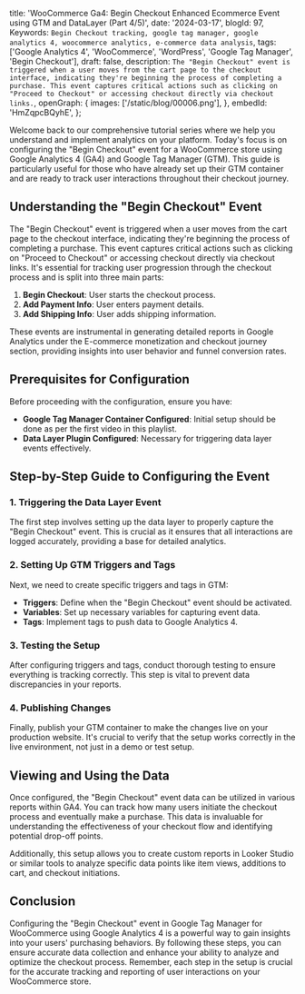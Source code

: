  title:
    'WooCommerce Ga4: Begin Checkout Enhanced Ecommerce Event using GTM and DataLayer (Part 4/5)',
  date: '2024-03-17',
  blogId: 97,
  Keywords: `Begin Checkout tracking, google tag manager, google analytics 4, woocommerce analytics, e-commerce data analysis`,
  tags: ['Google Analytics 4', 'WooCommerce', 'WordPress', 'Google Tag Manager', 'Begin Checkout'],
  draft: false,
  description: `The "Begin Checkout" event is triggered when a user moves from the cart page to the checkout interface, indicating they're beginning the process of completing a purchase. This event captures critical actions such as clicking on "Proceed to Checkout" or accessing checkout directly via checkout links.`,
  openGraph: {
    images: ['/static/blog/00006.png'],
  },
  embedId: 'HmZqpcBQyhE',
};

Welcome back to our comprehensive tutorial series where we help you understand and implement analytics on your platform. Today's focus is on configuring the "Begin Checkout" event for a WooCommerce store using Google Analytics 4 (GA4) and Google Tag Manager (GTM). This guide is particularly useful for those who have already set up their GTM container and are ready to track user interactions throughout their checkout journey.

## Understanding the "Begin Checkout" Event

The "Begin Checkout" event is triggered when a user moves from the cart page to the checkout interface, indicating they're beginning the process of completing a purchase. This event captures critical actions such as clicking on "Proceed to Checkout" or accessing checkout directly via checkout links. It's essential for tracking user progression through the checkout process and is split into three main parts:

1. **Begin Checkout**: User starts the checkout process.
2. **Add Payment Info**: User enters payment details.
3. **Add Shipping Info**: User adds shipping information.

These events are instrumental in generating detailed reports in Google Analytics under the E-commerce monetization and checkout journey section, providing insights into user behavior and funnel conversion rates.

## Prerequisites for Configuration

Before proceeding with the configuration, ensure you have:

- **Google Tag Manager Container Configured**: Initial setup should be done as per the first video in this playlist.
- **Data Layer Plugin Configured**: Necessary for triggering data layer events effectively.

## Step-by-Step Guide to Configuring the Event

### 1. Triggering the Data Layer Event

The first step involves setting up the data layer to properly capture the "Begin Checkout" event. This is crucial as it ensures that all interactions are logged accurately, providing a base for detailed analytics.

### 2. Setting Up GTM Triggers and Tags

Next, we need to create specific triggers and tags in GTM:

- **Triggers**: Define when the "Begin Checkout" event should be activated.
- **Variables**: Set up necessary variables for capturing event data.
- **Tags**: Implement tags to push data to Google Analytics 4.

### 3. Testing the Setup

After configuring triggers and tags, conduct thorough testing to ensure everything is tracking correctly. This step is vital to prevent data discrepancies in your reports.

### 4. Publishing Changes

Finally, publish your GTM container to make the changes live on your production website. It's crucial to verify that the setup works correctly in the live environment, not just in a demo or test setup.

## Viewing and Using the Data

Once configured, the "Begin Checkout" event data can be utilized in various reports within GA4. You can track how many users initiate the checkout process and eventually make a purchase. This data is invaluable for understanding the effectiveness of your checkout flow and identifying potential drop-off points.

Additionally, this setup allows you to create custom reports in Looker Studio or similar tools to analyze specific data points like item views, additions to cart, and checkout initiations.

## Conclusion

Configuring the "Begin Checkout" event in Google Tag Manager for WooCommerce using Google Analytics 4 is a powerful way to gain insights into your users' purchasing behaviors. By following these steps, you can ensure accurate data collection and enhance your ability to analyze and optimize the checkout process. Remember, each step in the setup is crucial for the accurate tracking and reporting of user interactions on your WooCommerce store.

